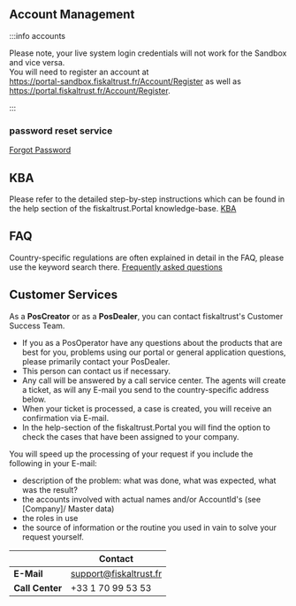 ## Account Management

:::info accounts

Please note, your live system login credentials will not work for the Sandbox and vice versa.  
You will need to register an account at  
https://portal-sandbox.fiskaltrust.fr/Account/Register as well as  
https://portal.fiskaltrust.fr/Account/Register.

:::

### password reset service
[Forgot Password](https://portal-sandbox.fiskaltrust.fr/Account/ForgotPassword)

## KBA 
Please refer to the detailed step-by-step instructions which can be found in the help section of the fiskaltrust.Portal knowledge-base.
[KBA](https://portal-sandbox.fiskaltrust.fr/KBArticle)

## FAQ

Country-specific regulations are often explained in detail in the FAQ, please use the keyword search there.
[Frequently asked questions](https://docs.fiskaltrust.cloud/docs/faq/france)   

## Customer Services
As a **PosCreator** or as a **PosDealer**, you can contact fiskaltrust's Customer Success Team.  
* If you as a PosOperator have any questions about the products that are best for you, problems using our portal or general application questions, please primarily contact your PosDealer. 
* This person can contact us if necessary.    
* Any call will be answered by a call service center. The agents will create a ticket, as will any E-mail you send to the country-specific address below.  
* When your ticket is processed, a case is created, you will receive an confirmation via E-mail.  
* In the help-section of the fiskaltrust.Portal you will find the option to check the cases that have been assigned to your company.

You will speed up the processing of your request if you include the following in your E-mail:

* description of the problem: what was done, what was expected, what was the result?
* the accounts involved with actual names and/or AccountId's (see [Company]/ Master data)
* the roles in use
* the source of information or the routine you used in vain to solve your request yourself.


|     |Contact                                                                                                                    |
|:----------------------|-------------------------------------------------------------------------------------------------------------------------------------|
|**E-Mail** |[support@fiskaltrust.fr](mailto:support@fiskaltrust.fr)|
|**Call Center**|+33 1 70 99 53 53    |

